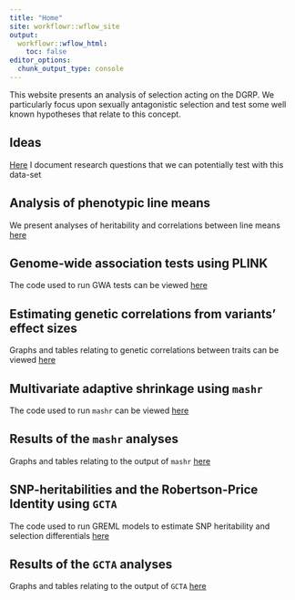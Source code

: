 ```yaml
---
title: "Home"
site: workflowr::wflow_site
output:
  workflowr::wflow_html:
    toc: false
editor_options:
  chunk_output_type: console
---
```


This website presents an analysis of selection acting on the DGRP. We particularly focus upon sexually antagonistic selection and test some well known hypotheses that relate to this concept.

## Ideas
[Here](Ideas.html) I document research questions that we can potentially test with this data-set

## Analysis of phenotypic line means
We present analyses of heritability and correlations between line means [here](Main_analysis.html)

## Genome-wide association tests using PLINK
The code used to run GWA tests can be viewed [here](run_GWAS.html)

## Estimating genetic correlations from variants' effect sizes
Graphs and tables relating to genetic correlations between traits can be viewed [here](SNP_correlations.html)

## Multivariate adaptive shrinkage using `mashr`
The code used to run `mashr` can be viewed [here](run_mashr.html)

## Results of the `mashr` analyses
Graphs and tables relating to the output of `mashr` [here](process_mashr.html)

## SNP-heritabilities and the Robertson-Price Identity using `GCTA`

The code used to run GREML models to estimate SNP heritability and selection differentials [here](SNP_heritabilities.html)

## Results of the `GCTA` analyses
Graphs and tables relating to the output of `GCTA` [here](GCTA_results.html)
